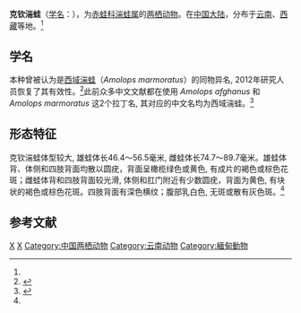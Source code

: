 {{NoteTA|G1=LS}}
{{Speciesbox
| name = 克钦湍蛙
| status = 
| status_system = 
| genus = Amolops
| species = afghanus
| authority = [[阿尔伯特·甘瑟|Günther]], 1859<ref name='id4915'>{{cite web| url =http://www.bioinfo.cn/db05/BjdwSpecies.php?action=view&id=4915| title =西域湍蛙| work =《中国动物物种编目数据库》| publisher =中国科学院微生物研究所| author =中国科学院动物研究所| accessdate =2009-04-11| deadurl =yes| archiveurl =https://web.archive.org/web/20160305052648/http://www.bioinfo.cn/db05/BjdwSpecies.php?action=view&id=4915| archivedate =2016-03-05| df =}}</ref>
| synonyms = 
}}

'''克钦湍蛙'''（[[学名|学名]]：{{lang|la|''Amolops afghanus''}}），为[[赤蛙科|赤蛙科]][[湍蛙属|湍蛙属]]的[[两栖动物|两栖动物]]。在[[中国大陆|中国大陆]]，分布于[[云南|云南]]、[[西藏|西藏]]等地。<ref name='id4915'/>
==学名==
本种曾被认为是[[西域湍蛙|西域湍蛙]]（''Amolops marmoratus''）的同物异名, 2012年研究人员恢复了其有效性。<ref name="Dever">{{cite journal |author1=Jennifer A. Dever |author2=Allison M. Fuiten |author3=Ozlen Konu |coauthors=Jeffery A. Wilkinson |title=Cryptic Torrent Frogs of Myanmar: An Examination of the ''Amolops marmoratus'' Species Complex with the Resurrection of ''Amolops afghanus'' and the Identification of a New Species |journal=''Copeia'' |date=2012 |issue=1 |pages=57-76 |doi=10.2307/41416601 |url=https://www.researchgate.net/publication/261972748 |accessdate=2022-01-10}}</ref>此前众多中文文献都在使用 ''Amolops afghanus'' 和 ''Amolops marmoratus'' 这2个拉丁名, 其对应的中文名均为西域湍蛙。<ref name="刘硕">{{cite journal |author1=刘硕 |coauthors=饶定齐 |title=云南西部克钦湍蛙的鉴定与描述及克钦湍蛙在中国的分布讨论[J] |journal=四川动物 |date=2020 |volume=39 |issue=5 |pages=491-499 |doi=10.11984/j.issn.1000-7083.20190345 |url=http://html.rhhz.net/scdwzz/html/62585.htm |accessdate=2022-01-10 |archive-date=2020-12-04 |archive-url=https://web.archive.org/web/20201204104310/http://html.rhhz.net/scdwzz/html/62585.htm |dead-url=no }}</ref>
==形态特征==
克钦湍蛙体型较大, 雄蛙体长46.4～56.5毫米, 雌蛙体长74.7～89.7毫米。雄蛙体背、体侧和四肢背面均散以圆疣，背面呈橄榄绿色或黄色, 有成片的褐色或棕色花斑；雌蛙体背和四肢背面较光滑, 体侧和肛门附近有少数圆疣，背面为黄色, 有块状的褐色或棕色花斑。四肢背面有深色横纹；腹部乳白色, 无斑或散有灰色斑。<ref name="刘硕"/>
== 参考文献 ==
{{reflist}}

{{Taxonbar|from=Q13405780}}
{{两栖类小作品}}
[[Category:湍蛙属|X]]
[[Category:1859年描述的动物|X]]
[[Category:中国两栖动物|Category:中国两栖动物]]
[[Category:云南动物|Category:云南动物]]
[[Category:緬甸動物|Category:緬甸動物]]
